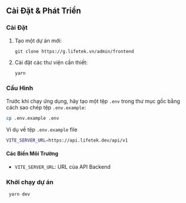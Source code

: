 ## Cài Đặt & Phát Triển

### Cài Đặt

1. Tạo một dự án mới:

   ```git copy
   git clone https://g.lifetek.vn/admin/frontend

   ```

2. Cài đặt các thư viện cần thiết:

   ```bash copy
   yarn
   ```

### Cấu Hình

Trước khi chạy ứng dụng, hãy tạo một tệp `.env` trong thư mục gốc bằng cách sao chép tệp `.env.example`:

```bash copy
cp .env.example .env
```

Ví dụ về tệp `.env.example` file

```bash copy
VITE_SERVER_URL=https://api.lifetek.dev/api/v1
```

#### Các Biến Môi Trường

- `VITE_SERVER_URL`: URL của API Backend

### Khởi chạy dự án

```bash copy
 yarn dev
```
